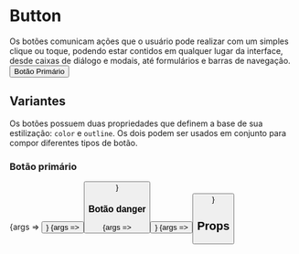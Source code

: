 
<Meta title="Atoms/Button" component={Button} />

<style>{`
  .flex-container {
    margin: 0 auto;
    display: flex;
    justify-content: center;
    margin: 36px;
  }
`}</style>

# Button

<Description>
    Os botões comunicam ações que o usuário pode realizar com um simples clique ou toque, podendo estar contidos em
    qualquer lugar da interface, desde caixas de diálogo e modais, até formulários e barras de navegação.
</Description>

<div className="flex-container">
    <Button color="primary">Botão Primário</Button>
</div>

## Variantes

Os botões possuem duas propriedades que definem a base de sua estilização: `color` e `outline`. Os dois podem ser usados
em conjunto para compor diferentes tipos de botão.

### Botão primário

<Canvas>
    <Story name="Primary Button" args={{color: 'primary', children: ['Botão Primário']}}>
        {args => <Button {...args} />}
    </Story>
</Canvas>

<Canvas>
    <Story name="Primary Button (Outline)" args={{color: 'primary', hasOutline: true, children: ['Botão Primário']}}>
        {args => <Button {...args} />}
    </Story>
</Canvas>

### Botão danger

<Canvas>
    <Story name="Danger Button" args={{color: 'danger', children: ['Botão Danger']}}>
        {args => <Button {...args} />}
    </Story>
</Canvas>

<Canvas>
    <Story name="Danger Button (Outline)" args={{color: 'danger', hasOutline: true, children: ['Botão Danger']}}>
        {args => <Button {...args} />}
    </Story>
</Canvas>

## Props

<ArgsTable of={Button} />
